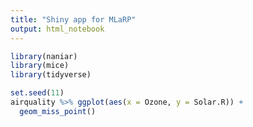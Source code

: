 ---
title: "Shiny app for MLaRP"
output: html_notebook
---



```{r}
library(naniar)
library(mice)
library(tidyverse)

set.seed(11)
airquality %>% ggplot(aes(x = Ozone, y = Solar.R)) +
  geom_miss_point()

```


